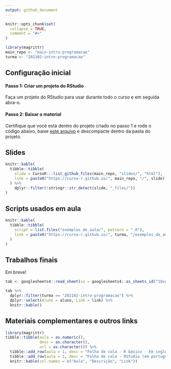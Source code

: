 ```yaml
---
output: github_document
---
```


<!-- README.md is generated from README.Rmd. Please edit that file -->

```r
knitr::opts_chunk$set(
  collapse = TRUE,
  comment = "#>"
)

library(magrittr)
main_repo <- "main-intro-programacao"
turma <- "202102-intro-programacao"
```

## Configuração inicial

#### Passo 1: Criar um projeto do RStudio

Faça um projeto do RStudio para usar durante todo o curso e em seguida abra-o.

#### Passo 2: Baixar o material

Certifique que você está dentro do projeto criado no passo 1 e rode o código abaixo, baixe [este arquivo](https://github.com/curso-r/main-intro-programacao/archive/master.zip) e descompacte dentro da pasta do projeto.

## Slides

```r
knitr::kable(
  tibble::tibble(
    slide = CursoR:::list_github_files(main_repo, "slides/", "html"),
    link = paste0("https://curso-r.github.io/", main_repo, "/", slide)
  ) %>% 
    dplyr::filter(!stringr::str_detect(slide, "_files/"))
)
```

## Scripts usados em aula

```r
knitr::kable(
  tibble::tibble(
    script = list.files("exemplos_de_aula/", pattern = ".R"),
    link = paste0("https://curso-r.github.io/", turma, "/exemplos_de_aula/", script)
  )
)
```

## Trabalhos finais

Em breve!

```r
tab <- googlesheets4::read_sheet(ss = googlesheets4::as_sheets_id("1Qvgvx74CPfl5HZtiOBEUGlFulklMh05gHS7sxE6JFT4"))

tab %>% 
  dplyr::filter(turma == "202102-intro-programacao") %>% 
  dplyr::select(Aluno = aluno, Link = link) %>% 
  knitr::kable()
```

## Materiais complementares e outros links

```r
library(magrittr)
tibble::tibble(aula = as.numeric(),
               desc = as.character(),
               url = as.character()) %>%
  tibble::add_row(aula = 1, desc = "Folha de cola - R básico - Em inglês", url = "http://github.com/rstudio/cheatsheets/raw/master/base-r.pdf") %>% 
  tibble::add_row(aula = 1, desc = "Folha de cola - RStudio (em português)", url = "https://github.com/rstudio/cheatsheets/raw/master/translations/portuguese/rstudio-IDE-cheatsheet-portuguese.pdf")  %>% 
  knitr::kable(col.names = c("Aula", "Descrição", "Link"))
```

